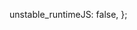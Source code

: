   unstable_runtimeJS: false,
};

<Meta description="Theodor Vararu's blog." />

<Post
  date="2020-04"
  title="Fieldnotes for running Proxmox with Windows
and macOS guests"
  href="/proxmox"
/>

<Post date="2019-10" title="Building my new blog" href="/new-blog" />

<Post
  date="2019-01"
  title="What to do with software development downtime"
  href="/downtime"
/>

<Post
  date="2017-06"
  title="Creating a Ghost in the Shell screensaver for macOS"
  href="/ghost-in-the-screensaver"
/>

<Post
  date="2017-06"
  title="Accessibility testing tools are lying to you"
  href="/lying-a11y-tools"
/>

<Post date="2017-03" title="What's WebVR good for?" href="/why-webvr" />

<Post
  date="2016-11"
  title="A yak shaver's guide to upgrading Ghost from 0.5.9 to 0.11.3"
  href="/yak-shaving-ghost"
/>

<Post
  date="2016-11"
  title="A computer you'll fall in love with"
  href="/computer"
/>

<Post
  date="2016-10"
  title="When to rewrite code from scratch"
  href="/rewrite-from-scratch"
/>

<Post
  date="2015-12"
  title="Operational reasoning considered harmful"
  href="/operational-reasoning"
/>

<Post
  date="2015-02"
  title="let javascript = haskell?"
  href="/let-javascript-haskell"
/>

<Post
  date="2015-01"
  title="Deploying an app with Facebook Login in 5 minutes"
  href="/meteor-sso"
/>

<Post date="2014-10" title="Dotfiles!" href="/dotfiles" />

<Post
  date="2014-10"
  title="WebGL cloth implemented in Famo.us"
  href="/famous-cloth"
/>

<Post date="2014-10" title="Humble asm.js Bundle" href="/humble-asm" />

<Post
  date="2014-10"
  title="GitHub Student Developer Pack"
  href="/github-pack"
/>

<Post
  date="2014-08"
  title="Adding HTML5 pushstate support to mean-seo"
  href="/mean-seo"
/>
